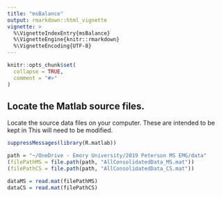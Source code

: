 ```yaml
---
title: "msBalance"
output: rmarkdown::html_vignette
vignette: >
  %\VignetteIndexEntry{msBalance}
  %\VignetteEngine{knitr::rmarkdown}
  %\VignetteEncoding{UTF-8}
---
```


```r
knitr::opts_chunk$set(
  collapse = TRUE,
  comment = "#>"
)
```

## Locate the Matlab source files.
Locate the source data files on your computer.
These are intended to be kept in 
This will need to be modified.

```r
suppressMessages(library(R.matlab))

path = "~/OneDrive - Emory University/2019 Peterson MS EMG/data"
(filePathMS = file.path(path, "AllConsolidatedData_MS.mat"))
(filePathCS = file.path(path, "AllConsolidatedData_CS.mat"))

dataMS = read.mat(filePathMS)
dataCS = read.mat(filePathCS)
```





